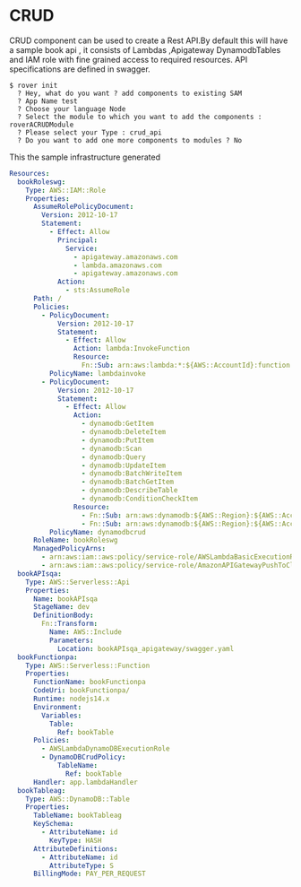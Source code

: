 
# CRUD


CRUD component can be used to create a Rest API.By default this will have a sample book api , 
it consists of Lambdas ,Apigateway  DynamodbTables and IAM role with fine grained access to required resources. 
API specifications are defined in swagger. 



``` shell
$ rover init                                                                                                                                                                                        
  ? Hey, what do you want ? add components to existing SAM
  ? App Name test
  ? Choose your language Node
  ? Select the module to which you want to add the components : roverACRUDModule
  ? Please select your Type : crud_api
  ? Do you want to add one more components to modules ? No
```

This the sample infrastructure generated

```yaml
Resources:
  bookRoleswg:
    Type: AWS::IAM::Role
    Properties:
      AssumeRolePolicyDocument:
        Version: 2012-10-17
        Statement:
          - Effect: Allow
            Principal:
              Service:
                - apigateway.amazonaws.com
                - lambda.amazonaws.com
                - apigateway.amazonaws.com
            Action:
              - sts:AssumeRole
      Path: /
      Policies:
        - PolicyDocument:
            Version: 2012-10-17
            Statement:
              - Effect: Allow
                Action: lambda:InvokeFunction
                Resource:
                  Fn::Sub: arn:aws:lambda:*:${AWS::AccountId}:function:*
          PolicyName: lambdainvoke
        - PolicyDocument:
            Version: 2012-10-17
            Statement:
              - Effect: Allow
                Action:
                  - dynamodb:GetItem
                  - dynamodb:DeleteItem
                  - dynamodb:PutItem
                  - dynamodb:Scan
                  - dynamodb:Query
                  - dynamodb:UpdateItem
                  - dynamodb:BatchWriteItem
                  - dynamodb:BatchGetItem
                  - dynamodb:DescribeTable
                  - dynamodb:ConditionCheckItem
                Resource:
                  - Fn::Sub: arn:aws:dynamodb:${AWS::Region}:${AWS::AccountId}:table/bookTable
                  - Fn::Sub: arn:aws:dynamodb:${AWS::Region}:${AWS::AccountId}:table/bookTable/index/*
          PolicyName: dynamodbcrud
      RoleName: bookRoleswg
      ManagedPolicyArns:
        - arn:aws:iam::aws:policy/service-role/AWSLambdaBasicExecutionRole
        - arn:aws:iam::aws:policy/service-role/AmazonAPIGatewayPushToCloudWatchLogs
  bookAPIsqa:
    Type: AWS::Serverless::Api
    Properties:
      Name: bookAPIsqa
      StageName: dev
      DefinitionBody:
        Fn::Transform:
          Name: AWS::Include
          Parameters:
            Location: bookAPIsqa_apigateway/swagger.yaml
  bookFunctionpa:
    Type: AWS::Serverless::Function
    Properties:
      FunctionName: bookFunctionpa
      CodeUri: bookFunctionpa/
      Runtime: nodejs14.x
      Environment:
        Variables:
          Table:
            Ref: bookTable
      Policies:
        - AWSLambdaDynamoDBExecutionRole
        - DynamoDBCrudPolicy:
            TableName:
              Ref: bookTable
      Handler: app.lambdaHandler
  bookTableag:
    Type: AWS::DynamoDB::Table
    Properties:
      TableName: bookTableag
      KeySchema:
        - AttributeName: id
          KeyType: HASH
      AttributeDefinitions:
        - AttributeName: id
          AttributeType: S
      BillingMode: PAY_PER_REQUEST

```


